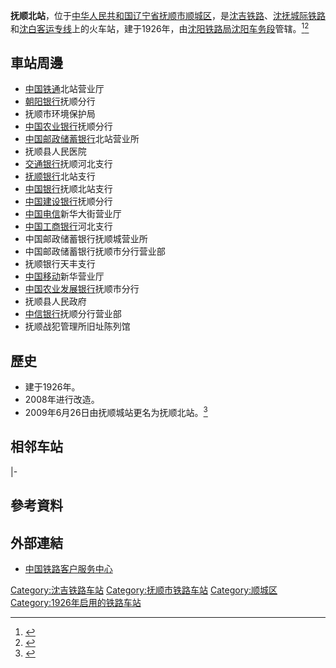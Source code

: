 {{redirect2|抚顺城站|[[沈抚城际铁路|沈抚城际铁路]]上位于[[抚顺市|抚顺市]][[新抚区|新抚区]]的一座乘降所|抚顺站}}{{Infobox China railway station
|车站名称 = 抚顺北站
|图片 = 
|图片介绍 = 
|其他名称 = 抚顺城站
|车站拼音 = Fushunbei
|英文名称 = Fushunbei Railway Station
|车站代码 = 63686<ref>{{cite book|title=中华人民共和国铁路车站代码（GB/T 10302-2010）|publisher=中国标准出版社|year=2010|isbn=155066140495|ignore-isbn-error=true|pages=11}}</ref>
|电报码 = FET<ref>{{cite book|author=铁道部电子计算技术中心, 铁道部运输局|title=铁路车站站名代码表：TMIS使用|publisher=中国铁道出版社|location=北京|year=1998|isbn=9787113030995|pages=135,161}}</ref><ref>{{cite book|author=[[中华人民共和国铁道部|中华人民共和国铁道部]]|title=铁路电报站名略号（2012）|publisher=中国铁道出版社|location=北京|year=2012|unified=15113·3468|pages=35}}</ref>
|拼音码 = FSB
|车站地址 = [[辽宁省|辽宁省]][[抚顺市|抚顺市]][[顺城区|顺城区]]
|坐标 = {{coord|41.886312|N|123.912234|E|display=inline,title}}
|归属 = [[沈阳铁路局|沈阳铁路局]][[沈阳车务段|沈阳车务段]]
|线路 = [[沈吉铁路|沈吉铁路]]、[[沈抚城际铁路|沈抚城际铁路]]、[[沈白客运专线|沈白客运专线]]
|车站等级 = [[三等站_(中铁)|三等站]]
|月台数目 = 3
|站台面 = 
|股道数目 = 8
|网站 = 
}}
'''抚顺北站'''，位于[[中华人民共和国|中华人民共和国]][[辽宁省|辽宁省]][[抚顺市|抚顺市]][[顺城区|顺城区]]，是[[沈吉铁路|沈吉铁路]]、[[沈抚城际铁路|沈抚城际铁路]]和[[沈白客运专线|沈白客运专线]]上的火车站，建于1926年，由[[沈阳铁路局|沈阳铁路局]][[沈阳车务段|沈阳车务段]]管辖。<ref>{{Cite web |url=http://search.huochepiao.com/huochezhan/jieshao/3236.htm |title=抚顺北火车站介绍 |access-date=2017-02-24 |archive-date=2019-08-11 |archive-url=https://web.archive.org/web/20190811065236/http://search.huochepiao.com/huochezhan/jieshao/3236.htm |dead-url=no }}</ref><ref>{{cite news|author=刘洪喜; 孟祥伟|url=http://www.sytlj.com/ShowArticle.aspx?id=5,34904|title=沈阳车务段抚顺北站 组织开展主题党日活动|publisher=[[沈阳铁路局|沈阳铁路局]]|date=2017-07-18|accessdate=2017-08-13|archive-date=2017-08-13|archive-url=https://web.archive.org/web/20170813145617/http://www.sytlj.com/ShowArticle.aspx?id=5,34904|dead-url=no}}</ref>

==車站周邊==
* [[中国铁通|中国铁通]]北站营业厅
* [[朝阳银行|朝阳银行]]抚顺分行
* 抚顺市环境保护局
* [[中国农业银行|中国农业银行]]抚顺分行
* [[中国邮政储蓄银行|中国邮政储蓄银行]]北站营业所
* 抚顺县人民医院
* [[交通银行|交通银行]]抚顺河北支行
* [[抚顺银行|抚顺银行]]北站支行
* [[中国银行|中国银行]]抚顺北站支行
* [[中国建设银行|中国建设银行]]抚顺分行
* [[中国电信|中国电信]]新华大街营业厅
* [[中国工商银行|中国工商银行]]河北支行
* 中国邮政储蓄银行抚顺城营业所
* 中国邮政储蓄银行抚顺市分行营业部
* 抚顺银行天丰支行
* [[中国移动|中国移动]]新华营业厅
* [[中国农业发展银行|中国农业发展银行]]抚顺市分行
* 抚顺县人民政府
* [[中信银行|中信银行]]抚顺分行营业部
* 抚顺战犯管理所旧址陈列馆

==歷史==
* 建于1926年。
* 2008年进行改造。
* 2009年6月26日由抚顺城站更名为抚顺北站。<ref>{{cite news|author=李战洲|url=http://news.sina.com.cn/c/2009-06-22/084015829091s.shtml|title=沈抚城铁试运行 单程最多用108分钟|publisher=[[华商晨报|华商晨报]]|date=2009-06-22|accessdate=2017-08-13|archive-date=2019-08-10|archive-url=https://web.archive.org/web/20190810093003/http://news.sina.com.cn/c/2009-06-22/084015829091s.shtml|dead-url=no}}</ref>

== 相邻车站 ==
{{start rail box|[[中国铁路|中国铁路]]}}
{{s-inop|[[将军堡站|将军堡站]]|{{站|沈阳北}}方向}}
{{s-line|[[沈吉铁路|沈吉铁路]]<br />← 3km 抚顺北站 8km →}}
{{s-inop|[[前甸站|前甸站]]<br /><s>''[[施家沟站|施家沟站]]''</s>(已撤销)|{{站|吉林}}方向}}
|-
{{s-inop|[[高尔山站|高尔山站]]|{{站|沈阳}}/{{站|苏家屯}}方向}}
{{s-line|[[沈抚城际铁路|沈抚城际铁路]]<br />← 3km 抚顺北站 {{0}}{{0}}{{0}} {{0}}{{0}}}}
{{terminus}}
{{end box}}

==參考資料==
{{reflist}}

==外部連結==
* [http://www.12306.cn/mormhweb/ 中国铁路客户服务中心] {{Wayback|url=http://www.12306.cn/mormhweb/ |date=20180205163941 }}

{{沈白客运专线}}
{{沈吉铁路}}
{{沈抚城际铁路}}
[[Category:沈吉铁路车站|Category:沈吉铁路车站]]
[[Category:抚顺市铁路车站|Category:抚顺市铁路车站]]
[[Category:顺城区|Category:顺城区]]
[[Category:1926年启用的铁路车站|Category:1926年启用的铁路车站]]